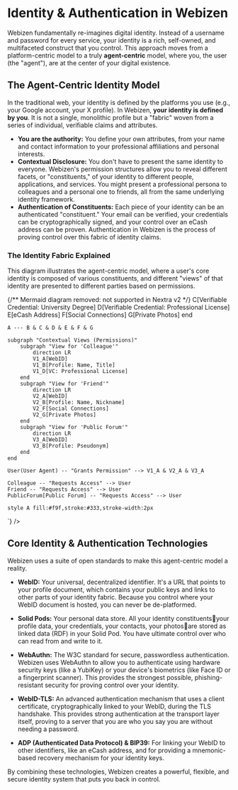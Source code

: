 

# Identity & Authentication in Webizen

Webizen fundamentally re-imagines digital identity. Instead of a username and password for every service, your identity is a rich, self-owned, and multifaceted construct that you control. This approach moves from a platform-centric model to a truly **agent-centric** model, where you, the user (the "agent"), are at the center of your digital existence.

## The Agent-Centric Identity Model

In the traditional web, your identity is defined by the platforms you use (e.g., your Google account, your X profile). In Webizen, **your identity is defined by you**. It is not a single, monolithic profile but a "fabric" woven from a series of individual, verifiable claims and attributes.

- **You are the authority:** You define your own attributes, from your name and contact information to your professional affiliations and personal interests.
- **Contextual Disclosure:** You don't have to present the same identity to everyone. Webizen's permission structures allow you to reveal different facets, or "constituents," of your identity to different people, applications, and services. You might present a professional persona to colleagues and a personal one to friends, all from the same underlying identity framework.
- **Authentication of Constituents:** Each piece of your identity can be an authenticated "constituent." Your email can be verified, your credentials can be cryptographically signed, and your control over an eCash address can be proven. Authentication in Webizen is the process of proving control over this fabric of identity claims.

### The Identity Fabric Explained

This diagram illustrates the agent-centric model, where a user's core identity is composed of various constituents, and different "views" of that identity are presented to different parties based on permissions.

{/** Mermaid diagram removed: not supported in Nextra v2 */}
        C[Verifiable Credential: University Degree]
        D[Verifiable Credential: Professional License]
        E[eCash Address]
        F[Social Connections]
        G[Private Photos]
    end

    A --- B & C & D & E & F & G

    subgraph "Contextual Views (Permissions)"
        subgraph "View for 'Colleague'"
            direction LR
            V1_A[WebID]
            V1_B[Profile: Name, Title]
            V1_D[VC: Professional License]
        end
        subgraph "View for 'Friend'"
            direction LR
            V2_A[WebID]
            V2_B[Profile: Name, Nickname]
            V2_F[Social Connections]
            V2_G[Private Photos]
        end
        subgraph "View for 'Public Forum'"
            direction LR
            V3_A[WebID]
            V3_B[Profile: Pseudonym]
        end
    end

    User(User Agent) -- "Grants Permission" --> V1_A & V2_A & V3_A
    
    Colleague -- "Requests Access" --> User
    Friend -- "Requests Access" --> User
    PublicForum[Public Forum] -- "Requests Access" --> User

    style A fill:#f9f,stroke:#333,stroke-width:2px
`} />

## Core Identity & Authentication Technologies

Webizen uses a suite of open standards to make this agent-centric model a reality.

- **WebID:** Your universal, decentralized identifier. It's a URL that points to your profile document, which contains your public keys and links to other parts of your identity fabric. Because you control where your WebID document is hosted, you can never be de-platformed.

- **Solid Pods:** Your personal data store. All your identity constituentsyour profile data, your credentials, your contacts, your photosare stored as linked data (RDF) in your Solid Pod. You have ultimate control over who can read from and write to it.

- **WebAuthn:** The W3C standard for secure, passwordless authentication. Webizen uses WebAuthn to allow you to authenticate using hardware security keys (like a YubiKey) or your device's biometrics (like Face ID or a fingerprint scanner). This provides the strongest possible, phishing-resistant security for proving control over your identity.

- **WebID-TLS:** An advanced authentication mechanism that uses a client certificate, cryptographically linked to your WebID, during the TLS handshake. This provides strong authentication at the transport layer itself, proving to a server that you are who you say you are without needing a password.

- **ADP (Authenticated Data Protocol) & BIP39:** For linking your WebID to other identifiers, like an eCash address, and for providing a mnemonic-based recovery mechanism for your identity keys.

By combining these technologies, Webizen creates a powerful, flexible, and secure identity system that puts you back in control.

